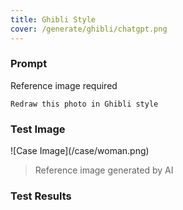 ```yaml
---
title: Ghibli Style
cover: /generate/ghibli/chatgpt.png
---
```


### Prompt

Reference image required

```text
Redraw this photo in Ghibli style
```

### Test Image

<div className="w-[30%] mx-auto">
![Case Image](/case/woman.png)
</div>


> Reference image generated by AI

### Test Results

<ImagePreview>
  <ImageCase imageUrl="/generate/ghibli/chatgpt.png" modelName="ChatGPT" />
  <ImageCase imageUrl="/generate/ghibli/doubao.png" modelName="Doubao" />
  <ImageCase imageUrl="/generate/ghibli/jimeng.jpeg" modelName="Jimeng" />
</ImagePreview>